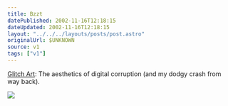 ```yaml
---
title: Bzzt
datePublished: 2002-11-16T12:18:15
dateUpdated: 2002-11-16T12:18:15
layout: "../../../layouts/posts/post.astro"
originalUrl: $UNKNOWN
source: v1
tags: ["v1"]
---
```


[Glitch Art][1]: The aesthetics of digital corruption (and my dodgy crash from way back).

![](/images/notes/bzzt.jpg)

[1]: http://www.beflix.com/ "GLITCH ART: The aesthetics of digital corruption"
